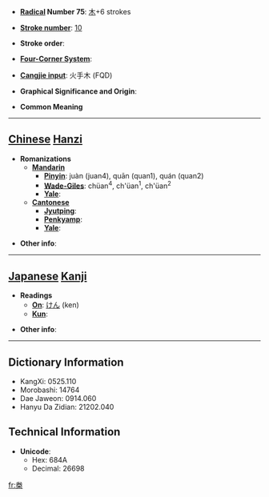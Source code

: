 * '''[[Wiktionary:Chinese radical index| Radical]] Number 75''': [[Wiktionary:Chinese radical index 木|木]]+6 strokes

* '''[[Wiktionary:Chinese total strokes index|Stroke number]]''': [[Wiktionary:Chinese total strokes index 10|10]]

* '''Stroke order''': 

* '''[[Wiktionary:Chinese four corner index|Four-Corner System]]''': 

* '''[[Wiktionary:Chinese Cangjie index|Cangjie input]]''': 火手木 (FQD)

* '''Graphical Significance and Origin''': 

* '''Common Meaning'''

----

== [[Chinese]] [[Hanzi]] ==

* '''Romanizations'''
** '''[[Mandarin]]'''
*** '''[[Pinyin]]''': juàn (juan4), quān (quan1), quán (quan2)
*** '''[[Wade-Giles]]''': chüan<sup>4</sup>, ch'üan<sup>1</sup>, ch'üan<sup>2</sup>
*** '''[[Yale]]''': 
** '''[[Cantonese]]'''
*** '''[[Jyutping]]''':
*** '''[[Penkyamp]]''': 
*** '''[[Yale]]''': 

* '''Other info''': 

----

== [[Japanese]] [[Kanji]] ==

* '''Readings'''
** '''[[On]]''': [[けん]] (ken)
** '''[[Kun]]''': 

* '''Other info''':  

----

== Dictionary Information ==

* KangXi: 0525.110
* Morobashi: 14764
* Dae Jaweon: 0914.060
* Hanyu Da Zidian: 21202.040

== Technical Information ==

* '''Unicode''':
** Hex: 684A
** Decimal: 26698

[[fr:桊]]